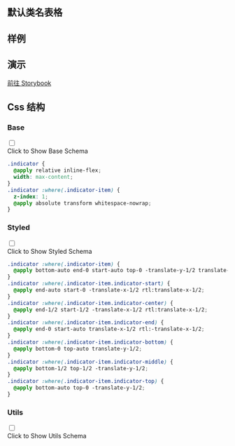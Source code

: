 

## 默认类名表格
  
<CssTable name="indicator" />
  
## 样例
  
<Demo></Demo>

## 演示
  
[前往 Storybook](https://story.ui.icebreaker.top/?path=/docs/layout-indicator--docs)
  
## Css 结构


### Base

<div className="collapse">
<input type="checkbox" /> 
<div class="collapse-title px-0">
<span class="btn">Click to Show Base Schema</span>
</div>
<div class="collapse-content"> 

```css
.indicator {
  @apply relative inline-flex;
  width: max-content;
}
.indicator :where(.indicator-item) {
  z-index: 1;
  @apply absolute transform whitespace-nowrap;
}

```

</div>
</div>



### Styled

<div className="collapse">
<input type="checkbox" /> 
<div class="collapse-title px-0">
<span class="btn">Click to Show Styled Schema</span>
</div>
<div class="collapse-content"> 

```css
.indicator :where(.indicator-item) {
  @apply bottom-auto end-0 start-auto top-0 -translate-y-1/2 translate-x-1/2 rtl:-translate-x-1/2;
}
.indicator :where(.indicator-item.indicator-start) {
  @apply end-auto start-0 -translate-x-1/2 rtl:translate-x-1/2;
}
.indicator :where(.indicator-item.indicator-center) {
  @apply end-1/2 start-1/2 -translate-x-1/2 rtl:translate-x-1/2;
}
.indicator :where(.indicator-item.indicator-end) {
  @apply end-0 start-auto translate-x-1/2 rtl:-translate-x-1/2;
}
.indicator :where(.indicator-item.indicator-bottom) {
  @apply bottom-0 top-auto translate-y-1/2;
}
.indicator :where(.indicator-item.indicator-middle) {
  @apply bottom-1/2 top-1/2 -translate-y-1/2;
}
.indicator :where(.indicator-item.indicator-top) {
  @apply bottom-auto top-0 -translate-y-1/2;
}

```

</div>
</div>



### Utils

<div className="collapse">
<input type="checkbox" /> 
<div class="collapse-title px-0">
<span class="btn">Click to Show Utils Schema</span>
</div>
<div class="collapse-content"> 

```css

```

</div>
</div>



